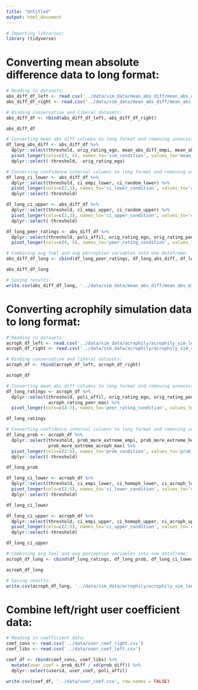 ```yaml
---
title: "Untitled"
output: html_document
---
```



```r
# Importing libraries:
library (tidyverse)
```


# Converting mean absolute difference data to long format:

```r

# Reading in datasets:
abs_diff_df_left <- read.csv('../data/sim_data/mean_abs_diff/mean_abs_diff_sim_left.csv')
abs_diff_df_right <- read.csv('../data/sim_data/mean_abs_diff/mean_abs_diff_sim_right.csv')

# Binding conservative and liberal datasets:
abs_diff_df <- rbind(abs_diff_df_left, abs_diff_df_right)

abs_diff_df

# Converting mean abs diff columns to long format and removing unnecessary columns:
df_long_abs_diff <- abs_diff_df %>% 
  dplyr::select(threshold, orig_rating_ego, mean_abs_diff_empi, mean_abs_diff_random) %>%
  pivot_longer(cols=c(3, 4), names_to='sim_condition', values_to='mean_abs_diff') %>%
  dplyr::select(-threshold, -orig_rating_ego)

# Converting confidence interval columns to long format and removing unnecessary columns:
df_long_ci_lower <- abs_diff_df %>% 
  dplyr::select(threshold, ci_empi_lower, ci_random_lower) %>%
  pivot_longer(cols=c(2,3), names_to='ci_lower_condition', values_to='ci_lower') %>%
  dplyr::select(-threshold)

df_long_ci_upper <- abs_diff_df %>% 
  dplyr::select(threshold, ci_empi_upper, ci_random_upper) %>%
  pivot_longer(cols=c(2,3), names_to='ci_upper_condition', values_to='ci_upper') %>%
  dplyr::select(-threshold)

df_long_peer_ratings <- abs_diff_df %>% 
  dplyr::select(threshold, poli_affil, orig_rating_ego, orig_rating_peer, random_rating_peer) %>%
  pivot_longer(cols=c(4, 5), names_to='peer_rating_condition', values_to='peer_rating') 

# Combining avg feel and avg perception variables into one dataframe:
abs_diff_df_long <- cbind(df_long_peer_ratings, df_long_abs_diff, df_long_ci_lower, df_long_ci_upper)

abs_diff_df_long

# Saving results:
write.csv(abs_diff_df_long, '../data/sim_data/mean_abs_diff/mean_abs_diff_long.csv', row.names=FALSE)
```


# Converting acrophily simulation data to long format:

```r

# Reading in datasets:
acroph_df_left <- read.csv('../data/sim_data/acrophily/acrophily_sim_left.csv')
acroph_df_right <- read.csv('../data/sim_data/acrophily/acrophily_sim_right.csv')

# Binding conservative and liberal datasets:
acroph_df <- rbind(acroph_df_left, acroph_df_right)

acroph_df

# Converting mean abs diff columns to long format and removing unnecessary columns:
df_long_ratings <- acroph_df %>% 
  dplyr::select(threshold, poli_affil, orig_rating_ego, orig_rating_peer, homoph_rating_peer, acroph_rating_peer_min, 
                acroph_rating_peer_max) %>%
  pivot_longer(cols=c(4:7), names_to='peer_rating_condition', values_to='peer_rating')

df_long_ratings

# Converting confidence interval columns to long format and removing unnecessary columns:
df_long_prob <- acroph_df %>% 
  dplyr::select(threshold, prob_more_extreme_empi, prob_more_extreme_homoph, prob_more_extreme_acroph_min, 
                prob_more_extreme_acroph_max) %>%
  pivot_longer(cols=c(2:5), names_to='prob_condition', values_to='prob_more_extreme') %>%
  dplyr::select(-threshold)

df_long_prob

df_long_ci_lower <- acroph_df %>% 
  dplyr::select(threshold, ci_empi_lower, ci_homoph_lower, ci_acroph_lower_min, ci_acroph_lower_max) %>%
  pivot_longer(cols=c(2:5), names_to='ci_lower_condition', values_to='ci_lower') %>%
  dplyr::select(-threshold)

df_long_ci_lower

df_long_ci_upper <- acroph_df %>% 
  dplyr::select(threshold, ci_empi_upper, ci_homoph_upper, ci_acroph_upper_min, ci_acroph_upper_max) %>%
  pivot_longer(cols=c(2:5), names_to='ci_upper_condition', values_to='ci_upper') %>%
  dplyr::select(-threshold)

df_long_ci_upper

# Combining avg feel and avg perception variables into one dataframe:
acroph_df_long <- cbind(df_long_ratings, df_long_prob, df_long_ci_lower, df_long_ci_upper)

acroph_df_long

# Saving results:
write.csv(acroph_df_long, '../data/sim_data/acrophily/acrophily_sim_long.csv', row.names=FALSE)
```


# Combine left/right user coefficient data:
```r
# Reading in coefficient data:
coef_cons <- read.csv('../data/user_coef_right.csv')
coef_libs <- read.csv('../data/user_coef_left.csv')

coef_df <- rbind(coef_cons, coef_libs) %>%
  mutate(user_coef = prob_diff / sd(prob_diff)) %>%
  dplyr::select(userid, user_coef, poli_affil)

write.csv(coef_df, '../data/user_coef.csv', row.names = FALSE)
```


